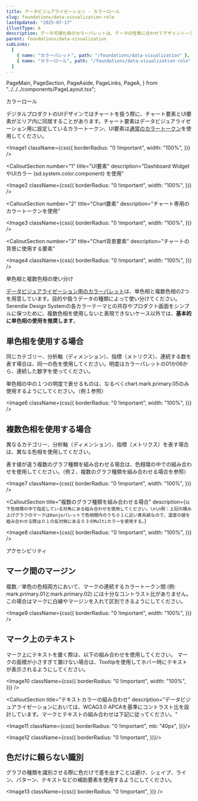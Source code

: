 ```yaml
---
title: データビジュアライゼーション - カラーロール
slug: foundations/data-visualization-role
lastUpdated: "2025-07-17"
illustType: A
description: データ可視化用のカラーパレットは、データの性質に合わせてデザイントークンの使い分けが必要です。またアクセシビリティ上の配慮も重要です。
parent: foundations/data-visualization
subLinks:
  [
    { name: "カラーパレット", path: "/foundations/data-visualization" },
    { name: "カラーロール", path: "/foundations/data-visualization-role" },
  ]
---
```


  PageMain,
  PageSection,
  PageAside,
  PageLinks,
  PageA,
} from "../../../components/PageLayout.tsx";

<PageSection>
  <PageHeadLine number={1}>カラーロール</PageHeadLine>

デジタルプロダクトのUIデザインではチャートを扱う際に、チャート要素とUI要素がエリア内に同居することがあります。チャート要素はデータビジュアライゼーション用に設定しているカラートークン、UI要素は[通常のカラートークン](/foundations/color/role#section-3)を使用してください。

<Image1
  className={css({
    borderRadius: "0 !important",
    width: "100%",
  })}
/>

<CalloutSection
  number="1"
  title="UI要素"
  description="Dashboard WidgetやUIカラー (sd.system.color.component) を使用"
>
  <Image2
    className={css({
      borderRadius: "0 !important",
      width: "100%",
    })}
  />
</CalloutSection>

<CalloutSection
  number="2"
  title="Chart要素"
  description="チャート専用のカラートークンを使用"
>
  <Image3
    className={css({
      borderRadius: "0 !important",
      width: "100%",
    })}
  />
</CalloutSection>

<CalloutSection
  number="3"
  title="Chart背景要素"
  description="チャートの背景に使用する要素"
>
  <Image4
    className={css({
      borderRadius: "0 !important",
      width: "100%",
    })}
  />
</CalloutSection>
</PageSection>

<PageSection>
  <PageHeadLine number={2}>単色相と複数色相の使い分け</PageHeadLine>

[データビジュアライゼーション用のカラーパレット](/foundations/data-visualization)は、単色相と複数色相の2つを用意しています。目的や扱うデータの種類によって使い分けてください。Serendie Design Systemの各カラーテーマとの共存やプロダクト画面をシンプルに保つために、複数色相を使用しないと表現できないケース以外では、**基本的に単色相の使用を推奨します**。

## 単色相を使用する場合

同じカテゴリー、分析軸（ディメンション）、指標（メトリクス）、連続する数を表す場合は、同一の色を使用してください。明度はカラーパレットの01か06から、連続した数字を使ってください。

単色相の中の１つの明度で表せるものは、なるべくchart.mark.primary.05のみ使用するようにしてください。（例１参照）

<Image6
  className={css({
    borderRadius: "0 !important",
    width: "100%",
  })}
/>

## 複数色相を使用する場合

異なるカテゴリー、分析軸（ディメンション）、指標（メトリクス）を表す場合は、異なる色相を使用してください。

表す値が違う複数のグラフ種類を組み合わせる場合は、色相環の中での組み合わせを使用してください。（例２、複数のグラフ種類を組み合わせる場合を参照）

<Image7
  className={css({
    borderRadius: "0 !important",
    width: "100%",
  })}
/>

<CalloutSection
  title="複数のグラフ種類を組み合わせる場合"
  description={`以下色相環の中で指定している対角にある組み合わせを使用してください。\n\n例：上記の積み上げグラフのマークはKonjoパレットで色相間内のうち０１に近い青系統なので、温度の値を組み合わせる際は０１の反対側にある０３のMultiカラーを使用する。`}
>
  <Image8
    className={css({
      borderRadius: "0 !important",
      width: "100%",
    })}
  />
</CalloutSection>

</PageSection>

<PageSection>
  <PageHeadLine number={3}>アクセシビリティ</PageHeadLine>

## マーク間のマージン

複数／単色の色相両方において、マークの連続するカラートークン間 (例: mark.primary.01とmark.primary.02) には十分なコントラスト比がありません。この場合はマークに白線やマージンを入れて区別できるようにしてください。

<Image9
  className={css({
    borderRadius: "0 !important",
    width: "100%",
  })}
/>

## マーク上のテキスト

マーク上にテキストを置く際は、以下の組み合わせを使用してください。
マークの面積が小さすぎて置けない場合は、Tooltipを使用してホバー時にテキストが表示されるようにしてください。

<Image10
  className={css({
    borderRadius: "0 !important",
    width: "100%",
  })}
/>

<CalloutSection
  title="テキストカラーの組み合わせ"
  description="データビジュアライゼーションにおいては、WCAG3.0 APCAを基準にコントラスト比を設計しています。マークとテキストの組み合わせは下記に従ってください。"
>
<Image11 
  className={css({
    borderRadius: "0 !important",
    mb: "40px",
  })}/>

<Image12 
  className={css({
    borderRadius: "0 !important",
  })}/>
</CalloutSection>

## 色だけに頼らない識別

グラフの種類を識別させる際に色だけで差を出すことは避け、シェイプ、ライン、パターン、テキストなどの補助要素を使用するようにしてください。

<Image13
  className={css({
    borderRadius: "0 !important",
  })}
/>

</PageSection>
